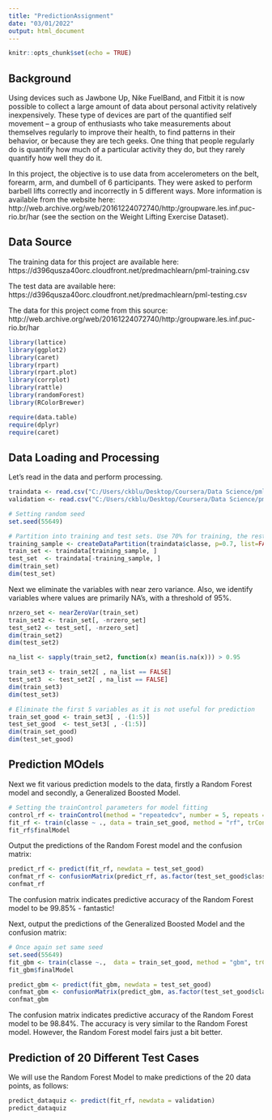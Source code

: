 ---
title: "PredictionAssignment"
date: "03/01/2022"
output: html_document
---

```{r setup, include=FALSE}
knitr::opts_chunk$set(echo = TRUE)
```

## Background 
Using devices such as Jawbone Up, Nike FuelBand, and Fitbit it is now possible to collect a large amount of data about personal activity relatively inexpensively. These type of devices are part of the quantified self movement – a group of enthusiasts who take measurements about themselves regularly to improve their health, to find patterns in their behavior, or because they are tech geeks. One thing that people regularly do is quantify how much of a particular activity they do, but they rarely quantify how well they do it. 

In this project, the objective is to use data from accelerometers on the belt, forearm, arm, and dumbell of 6 participants. They were asked to perform barbell lifts correctly and incorrectly in 5 different ways. More information is available from the website here: http://web.archive.org/web/20161224072740/http:/groupware.les.inf.puc-rio.br/har (see the section on the Weight Lifting Exercise Dataset).

## Data Source
The training data for this project are available here:
https://d396qusza40orc.cloudfront.net/predmachlearn/pml-training.csv

The test data are available here:
https://d396qusza40orc.cloudfront.net/predmachlearn/pml-testing.csv

The data for this project come from this source: http://web.archive.org/web/20161224072740/http:/groupware.les.inf.puc-rio.br/har 

```{r, echo=FALSE}
library(lattice)
library(ggplot2)
library(caret)
library(rpart)
library(rpart.plot)
library(corrplot)
library(rattle)
library(randomForest)
library(RColorBrewer)

require(data.table)
require(dplyr)
require(caret)
```

## Data Loading and Processing 
Let's read in the data and perform processing.  
```{r, echo=TRUE}
traindata <- read.csv("C:/Users/ckblu/Desktop/Coursera/Data Science/pml-training.csv", header=T)
validation <- read.csv("C:/Users/ckblu/Desktop/Coursera/Data Science/pml-testing.csv", header=T)

# Setting random seed
set.seed(55649)

# Partition into training and test sets. Use 70% for training, the rest for testing. 
training_sample <- createDataPartition(traindata$classe, p=0.7, list=FALSE)
train_set <- traindata[training_sample, ]
test_set  <- traindata[-training_sample, ]
dim(train_set)
dim(test_set)
```

Next we eliminate the variables with near zero variance. Also, we identify variables where values are primarily NA's, with a threshold of 95%. 
```{r, echo=TRUE}
nrzero_set <- nearZeroVar(train_set)
train_set2 <- train_set[, -nrzero_set]
test_set2 <- test_set[, -nrzero_set]
dim(train_set2)
dim(test_set2)

na_list <- sapply(train_set2, function(x) mean(is.na(x))) > 0.95

train_set3 <- train_set2[ , na_list == FALSE]
test_set3  <- test_set2[ , na_list == FALSE]
dim(train_set3)
dim(test_set3)

# Eliminate the first 5 variables as it is not useful for prediction
train_set_good <- train_set3[ , -(1:5)]
test_set_good  <- test_set3[ , -(1:5)]
dim(train_set_good)
dim(test_set_good)
```

## Prediction MOdels 
Next we fit various prediction models to the data, firstly a Random Forest model and secondly, a Generalized Boosted Model. 
```{r, echo=TRUE}
# Setting the trainControl parameters for model fitting 
control_rf <- trainControl(method = "repeatedcv", number = 5, repeats = 2)
fit_rf <- train(classe ~ ., data = train_set_good, method = "rf", trControl = control_rf, verbose = FALSE)
fit_rf$finalModel
```

Output the predictions of the Random Forest model and the confusion matrix:
```{r, echo=TRUE}
predict_rf <- predict(fit_rf, newdata = test_set_good)
confmat_rf <- confusionMatrix(predict_rf, as.factor(test_set_good$classe))
confmat_rf
```
The confusion matrix indicates predictive accuracy of the Random Forest model to be 99.85% - fantastic! 

Next, output the predictions of the Generalized Boosted Model and the confusion matrix:
```{r, echo=TRUE}
# Once again set same seed 
set.seed(55649)
fit_gbm <- train(classe ~.,  data = train_set_good, method = "gbm", trControl = control_rf, verbose = FALSE)
fit_gbm$finalModel
```

```{r, echo=TRUE}
predict_gbm <- predict(fit_gbm, newdata = test_set_good)
confmat_gbm <- confusionMatrix(predict_gbm, as.factor(test_set_good$classe))
confmat_gbm
```
The confusion matrix indicates predictive accuracy of the Random Forest model to be 98.84%. The accuracy is very similar to the Random Forest model. However, the Random Forest model fairs just a bit better.  

## Prediction of 20 Different Test Cases 
We will use the Random Forest Model to make predictions of the 20 data points, as follows:
```{r, echo=TRUE}
predict_dataquiz <- predict(fit_rf, newdata = validation)
predict_dataquiz
```

